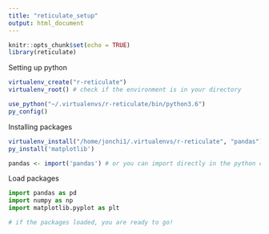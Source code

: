 ```yaml
---
title: "reticulate_setup"
output: html_document
---
```


```r
knitr::opts_chunk$set(echo = TRUE)
library(reticulate)

```

Setting up python
```r
virtualenv_create("r-reticulate")
virtualenv_root() # check if the environment is in your directory

use_python("~/.virtualenvs/r-reticulate/bin/python3.6")
py_config()
```

Installing packages
```r
virtualenv_install("/home/jonchi1/.virtualenvs/r-reticulate", "pandas")
py_install('matplotlib')

pandas <- import('pandas') # or you can import directly in the python codechunk (see below)
```

Load packages
```python
import pandas as pd
import numpy as np
import matplotlib.pyplot as plt

# if the packages loaded, you are ready to go! 

```